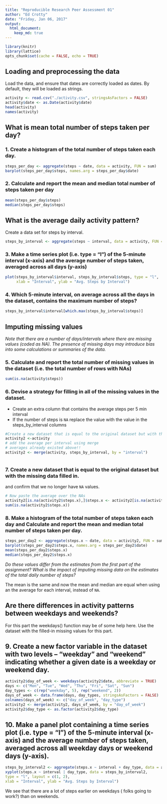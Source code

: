 ---
title: "Reproducible Research Peer Assessment 01"
author: "Ed Crotty"
date: "Friday, Jan 06, 2017"
output: 
  html_document:
    keep_md: true
---
        
```{r echo=FALSE}
library(knitr)
library(lattice)
opts_chunk$set(cache = FALSE, echo = TRUE)
```

## Loading and preprocessing the data

Load the data, and ensure that dates are correctly loaded as dates. By default, they will be loaded as strings.

```{r}
activity <- read.csv("./activity.csv", stringsAsFactors = FALSE)
activity$date <- as.Date(activity$date)
head(activity)
names(activity)
```

## What is mean total number of steps taken per day?

### 1. Create a histogram of the total number of steps taken each day.

```{r}
steps_per_day <- aggregate(steps ~ date, data = activity, FUN = sum)
barplot(steps_per_day$steps, names.arg = steps_per_day$date)
```

### 2. Calculate and report the mean and median total number of steps taken per day

```{r}
mean(steps_per_day$steps)
median(steps_per_day$steps)
```

## What is the average daily activity pattern?

Create a data set for steps by interval.

```{r}
steps_by_interval <- aggregate(steps ~ interval, data = activity, FUN = mean)
```

### 3. Make a time series plot (i.e. type = "l") of the 5-minute interval (x-axis) and the average number of steps taken, averaged across all days (y-axis)

```{r}
plot(steps_by_interval$interval, steps_by_interval$steps, type = "l", 
     xlab = "Interval", ylab = "Avg. Steps by Interval")
```

### 4. Which 5-minute interval, on average across all the days in the dataset, contains the maximum number of steps?

```{r}
steps_by_interval$interval[which.max(steps_by_interval$steps)]
```

## Imputing missing values

*Note that there are a number of days/intervals where there are missing values (coded as NA). The presence of missing days may introduce bias into some calculations or summaries of the data.*


### 5. Calculate and report the total number of missing values in the dataset (i.e. the total number of rows with NAs)
        
```{r}
sum(is.na(activity$steps))
```



### 6. Devise a strategy for filling in all of the missing values in the dataset. 

* Create an extra column that contains the average steps per 5 min interval
* If the number of steps is `NA` replace the value with the value in the steps_by_interval columns

```{r}
#Create a new dataset that is equal to the original dataset but with the missing data filled in.
activity2 <-activity
# add the average per interval using merge
# averages already existed above!!
activity2 <- merge(activity, steps_by_interval, by = "interval")

```




```{r}

```



### 7. Create a new dataset that is equal to the original dataset but with the missing data filled in.
and confirm that we no longer have `NA` values.
```{r}
# Now paste the average over the NAs
activity2[is.na(activity2$steps.x),]$steps.x <- activity2[is.na(activity2$steps.x),]$steps.y
sum(is.na(activity2$steps.x))
```



### 8. Make a histogram of the total number of steps taken each day and Calculate and report the mean and median total number of steps taken per day. 

```{r}
steps_per_day2 <- aggregate(steps.x ~ date, data = activity2, FUN = sum)
barplot(steps_per_day2$steps.x, names.arg = steps_per_day2$date)
mean(steps_per_day2$steps.x)
median(steps_per_day2$steps.x)
```

*Do these values differ from the estimates from the first part of the assignment? What is the impact of imputing missing data on the estimates of the total daily number of steps?*

The mean is the same and now the mean and median are equal when using an the average for each interval, instead of `NA`.

## Are there differences in activity patterns between weekdays and weekends?

For this part the weekdays() function may be of some help here. Use the dataset with the filled-in missing values for this part.

## 9. Create a new factor variable in the dataset with two levels -- "weekday" and "weekend" indicating whether a given date is a weekday or weekend day.

```{r}
activity2$day_of_week <- weekdays(activity2$date, abbreviate = TRUE)
days <- c("Mon", "Tue", "Wed", "Thu", "Fri", "Sat", "Sun")
day_types <- c(rep("weekday", 5), rep("weekend", 2))
days_of_week <- data.frame(days, day_types, stringsAsFactors = FALSE)
colnames(days_of_week) <- c("day_of_week", "day_type")
activity2 <- merge(activity2, days_of_week, by = "day_of_week")
activity2$day_type <- as.factor(activity2$day_type)
```

## 10. Make a panel plot containing a time series plot (i.e. type = "l") of the 5-minute interval (x-axis) and the average number of steps taken, averaged across all weekday days or weekend days (y-axis).

```{r}
steps_by_interval2 <- aggregate(steps.x ~ interval + day_type, data = activity2, mean)
xyplot(steps.x ~ interval | day_type, data = steps_by_interval2,
type = "l", layout = c(1, 2),
xlab = "Interval", ylab = "Avg. Steps by Interval")
```

We see that there are a lot of steps earlier on weekdays ( folks going to work?) than on weekends. 
